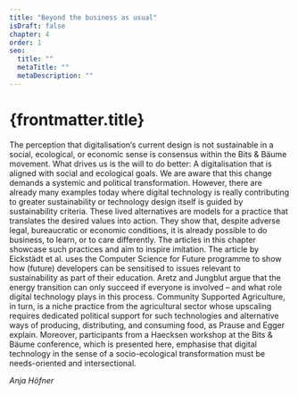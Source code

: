 ```yaml
---
title: "Beyond the business as usual"
isDraft: false
chapter: 4
order: 1
seo:
  title: ""
  metaTitle: ""
  metaDescription: ""
---
```



# {frontmatter.title}

The perception that digitalisation‘s current design is not sustainable in a social, ecological, or economic sense is consensus within the Bits & Bäume movement. What drives us is the will to do better: A digitalisation that is aligned with social and ecological goals. We are aware that this change demands a systemic and political transformation. However, there are already many examples today where digital technology is really contributing to greater sustainability or technology design itself is guided by sustainability criteria. These lived alternatives are models for a practice that translates the desired values into action. They show that, despite adverse legal, bureaucratic or economic conditions, it is already possible to do business, to learn, or to care differently. The articles in this chapter showcase such practices and aim to inspire imitation. The article by Eickstädt et al. uses the Computer Science for Future programme to show how (future) developers can be sensitised to issues relevant to sustainability as part of their education. Aretz and Jungblut argue that the energy transition can only succeed if everyone is involved – and what role digital technology plays in this process. Community Supported Agriculture, in turn, is a niche practice from the agricultural sector whose upscaling requires dedicated political support for such technologies and alternative ways of producing, distributing, and consuming food, as Prause and Egger explain. Moreover, participants from a Haecksen workshop at the Bits & Bäume conference, which is presented here, emphasise that digital technology in the sense of a socio-ecological transformation must be needs-oriented and intersectional.

_Anja Höfner_
